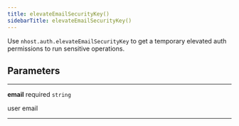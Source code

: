 ```yaml
---
title: elevateEmailSecurityKey()
sidebarTitle: elevateEmailSecurityKey()
---
```


Use `nhost.auth.elevateEmailSecurityKey` to get a temporary elevated auth permissions to run sensitive operations.

## Parameters

---

**<span className="parameter-name">email</span>** <span className="optional-status">required</span> <code>string</code>

user email

---
